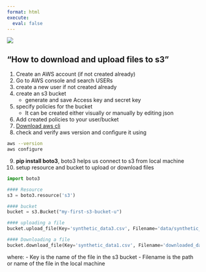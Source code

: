 ```yaml
---
format: html
execute:
  eval: false
---
```


![](s3_logo.png)

## "How to download and upload files to s3"

1. Create an AWS account (if not created already)
2. Go to AWS console and search USERs
3. create a new user if not created already
4. create an s3 bucket
    - generate and save Access key and secret key
5. specify policies for the bucket
    - It can be created either visually or manually by editing json
6. Add created policies to your user/bucket
7. [Download aws cli](https://docs.aws.amazon.com/cli/latest/userguide/getting-started-install.html)
8. check and verify aws version and configure it using

```.bash
aws --version 
aws configure
```

9. **pip install boto3**, boto3 helps us connect to s3 from local machine
10. setup resource and bucket to upload or download files

```python
import boto3

#### Resource
s3 = boto3.resource('s3')

#### bucket
bucket = s3.Bucket("my-first-s3-bucket-u")

#### uploading a file
bucket.upload_file(Key='synthetic_data3.csv', Filename='data/synthetic_data3.csv')

#### Downloading a file
bucket.download_file(Key='synthetic_data1.csv', Filename='downloaded_data.csv')
```

where:
    - Key is the name of the file in the s3 bucket
    - Filename is the path or name of the file in the local machine